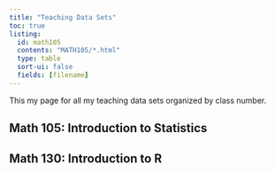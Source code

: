 ```yaml
---
title: "Teaching Data Sets"
toc: true
listing:
  id: math105
  contents: "MATH105/*.html"
  type: table
  sort-ui: false
  fields: [filename]
---
```


This my page for all my teaching data sets organized by class number. 


## Math 105: Introduction to Statistics
::: {#math105}
:::

## Math 130: Introduction to R
